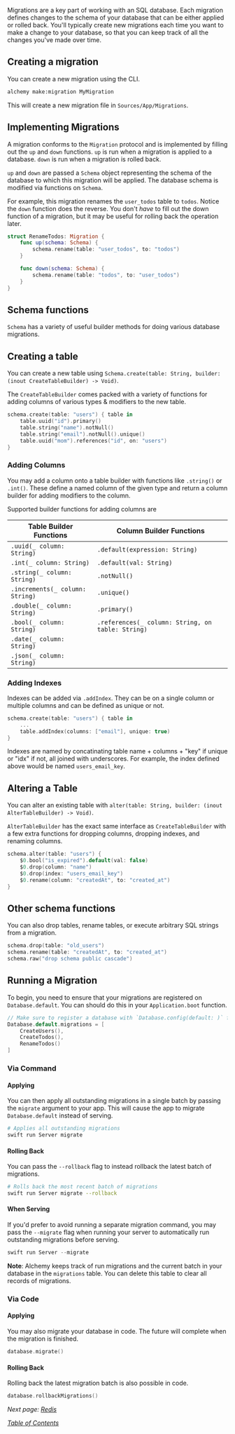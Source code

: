 Migrations are a key part of working with an SQL database. Each migration defines changes to the schema of your database that can be either applied or rolled back. You'll typically create new migrations each time you want to make a change to your database, so that you can keep track of all the changes you've made over time.

## Creating a migration

You can create a new migration using the CLI.

```bash
alchemy make:migration MyMigration
```

This will create a new migration file in `Sources/App/Migrations`.

## Implementing Migrations

A migration conforms to the `Migration` protocol and is implemented by filling out the `up` and `down` functions. `up` is run when a migration is applied to a database. `down` is run when a migration is rolled back.

`up` and `down` are passed a `Schema` object representing the schema of the database to which this migration will be applied. The database schema is modified via functions on `Schema`.

For example, this migration renames the `user_todos` table to `todos`. Notice the `down` function does the reverse. You don't _have_ to fill out the down function of a migration, but it may be useful for rolling back the operation later.

```swift
struct RenameTodos: Migration {
    func up(schema: Schema) {
        schema.rename(table: "user_todos", to: "todos")
    }

    func down(schema: Schema) {
        schema.rename(table: "todos", to: "user_todos")
    }
}
```

## Schema functions

`Schema` has a variety of useful builder methods for doing various database migrations.

## Creating a table

You can create a new table using `Schema.create(table: String, builder: (inout CreateTableBuilder) -> Void)`.

The `CreateTableBuilder` comes packed with a variety of functions for adding columns of various types & modifiers to the new table.

```swift
schema.create(table: "users") { table in
    table.uuid("id").primary()
    table.string("name").notNull()
    table.string("email").notNull().unique()
    table.uuid("mom").references("id", on: "users")
}
```

### Adding Columns

You may add a column onto a table builder with functions like `.string()` or `.int()`. These define a named column of the given type and return a column builder for adding modifiers to the column.

Supported builder functions for adding columns are

| Table Builder Functions         | Column Builder Functions                          |
| ------------------------------- | ------------------------------------------------- |
| `.uuid(_ column: String)`       | `.default(expression: String)`                    |
| `.int(_ column: String)`        | `.default(val: String)`                           |
| `.string(_ column: String)`     | `.notNull()`                                      |
| `.increments(_ column: String)` | `.unique()`                                       |
| `.double(_ column: String)`     | `.primary()`                                      |
| `.bool(_ column: String)`       | `.references(_ column: String, on table: String)` |
| `.date(_ column: String)`       |                                                   |
| `.json(_ column: String)`       |                                                   |

### Adding Indexes

Indexes can be added via `.addIndex`. They can be on a single column or multiple columns and can be defined as unique or not.

```swift
schema.create(table: "users") { table in
    ...
    table.addIndex(columns: ["email"], unique: true)
}
```

Indexes are named by concatinating table name + columns + "key" if unique or "idx" if not, all joined with underscores. For example, the index defined above would be named `users_email_key`.

## Altering a Table

You can alter an existing table with `alter(table: String, builder: (inout AlterTableBuilder) -> Void)`.

`AlterTableBuilder` has the exact same interface as `CreateTableBuilder` with a few extra functions for dropping columns, dropping indexes, and renaming columns.

```swift
schema.alter(table: "users") {
    $0.bool("is_expired").default(val: false)
    $0.drop(column: "name")
    $0.drop(index: "users_email_key")
    $0.rename(column: "createdAt", to: "created_at")
}
```

## Other schema functions

You can also drop tables, rename tables, or execute arbitrary SQL strings from a migration.

```swift
schema.drop(table: "old_users")
schema.rename(table: "createdAt", to: "created_at")
schema.raw("drop schema public cascade")
```

## Running a Migration

To begin, you need to ensure that your migrations are registered on `Database.default`. You can should do this in your `Application.boot` function.

```swift
// Make sure to register a database with `Database.config(default: )` first!
Database.default.migrations = [
    CreateUsers(),
    CreateTodos(),
    RenameTodos()
]
```

### Via Command

#### Applying

You can then apply all outstanding migrations in a single batch by passing the `migrate` argument to your app. This will cause the app to migrate `Database.default` instead of serving.

```bash
# Applies all outstanding migrations
swift run Server migrate
```

#### Rolling Back

You can pass the `--rollback` flag to instead rollback the latest batch of migrations.

```bash
# Rolls back the most recent batch of migrations
swift run Server migrate --rollback
```

#### When Serving

If you'd prefer to avoid running a separate migration command, you may pass the `--migrate` flag when running your server to automatically run outstanding migrations before serving.

```swift
swift run Server --migrate
```

**Note**: Alchemy keeps track of run migrations and the current batch in your database in the `migrations` table. You can delete this table to clear all records of migrations.

### Via Code

#### Applying

You may also migrate your database in code. The future will complete when the migration is finished.

```swift
database.migrate()
```

#### Rolling Back

Rolling back the latest migration batch is also possible in code.

```swift
database.rollbackMigrations()
```

_Next page:_ [_Redis_](5d_redis.md)

[_Table of Contents_](../Docs/#docs)
